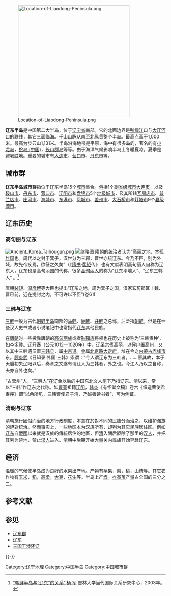 [[File:Location-of-Liaodong-Peninsula.png|350px]]

'''辽东半岛'''是中国第二大半岛，位于[[辽宁省|辽宁省]]南部。它的北面边界是[[鸭绿江|鸭绿江]]口与[[大辽河|大辽河]]口的联线，其它三面临海。[[千山山脉|千山山脉]]从南至北纵贯整个半岛。最高点高于1,000米。最高为步云山1,131米。半岛沿海地带是平原，海中有很多岛屿，著名的有[[小龙岛|小龙岛]]，[[蛇岛_(中国)|蛇岛 (中国)]]，[[长山群岛|长山群岛]]等等。由于海洋气候影响半岛上冬暖夏凉，夏季是避暑胜地。重要的城市有[[大连市|大连市]]、[[营口市|营口市]]、[[丹东市|丹东市]]等。

== 城市群 ==
'''辽东半岛城市群'''指位于辽东半岛15个[[城市|城市]]集合。包括1个[[副省级城市|副省级城市]][[大连市|大连市]]，以及[[鞍山市|鞍山市]]、[[丹东市|丹东市]]、[[营口市|营口市]]、[[辽阳市|辽阳市]]和[[盘锦市|盘锦市]]5个[[地级市|地级城市]]，及其所辖[[瓦房店市|瓦房店市]]、[[普兰店市|普兰店市]]、[[庄河市|庄河市]]、[[海城市|海城市]]、[[东港市|东港市]]、[[凤城市|凤城市]]、[[盖州市|盖州市]]、[[大石桥市|大石桥市]]和[[灯塔市|灯塔市]]9个[[县级市|县级城市]]。

== 辽东历史 ==
{{main|辽东}}
=== 高句丽与辽东 ===
[[File:Ancient_Korea_Taihougun.png|thumb]] 
[[File:Laotie-Hill_Liaoning_China_Southernmost-tip-of-Liaodong-Peninsula-01.jpg|缩略图]]
隋朝的统治者认为“高丽之地，本[[孤竹国|孤竹国]]也。周代以之封于箕子，汉世分为三郡，晋世亦统辽东。今乃不臣，别为外域，故先帝疾焉，欲征之久矣”（《[[隋书|隋书]]·[[裴矩|裴矩]]传》
也有文献表明高句丽人自称为辽东人，辽东也是高句丽国的代称，很多[[高句丽人|高句丽人]]的称为“辽东平壤人”、“辽东三韩人”
。<ref>[http://cirs.jlu.edu.cn/common/show.php?taskid=6&id=69 "朝鲜半岛与“辽东”的关系",杨 军]{{dead link|date=十月 2017 |bot=InternetArchiveBot }} 吉林大学当代国际关系研究中心，2003年。</ref>

唐朝[[裴矩|裴矩]]、[[温彦博|温彦博]]等大臣也提出“辽东之地，周为箕子之国，汉家玄菟郡耳！魏、晋已前，近在提封之内，不可许以不臣”(卷61)
=== 三韩与辽东 ===
[[三韩|三韩]]一般为古代[[朝鲜半岛|朝鲜半岛]]南部的[[马韩|马韩]]、[[辰韩|辰韩]]、[[弁韩|弁韩]]之总称，后泛指[[朝鮮_(地區)|朝鲜]]。但是在一些汉人史书或者小说笔记中也常指代[[辽东|辽东]]其他民族。

在[[唐朝|唐朝]]时一些投靠唐朝的[[高句丽族|高句丽族]]或者[[靺鞨族|靺鞨族]]将领也在历史上被称为‘三韩贵种’，如[[李多祚|李多祚]]。[[辽朝|辽]][[開泰_(遼)|开泰]]（公元1012—1020年）中，[[辽圣宗|辽圣宗]]伐[[高丽|高丽]]，以俘户置[[高州|高州]]，又以其中三韩遗员置[[三韩县|三韩县]]，属[[中京道|中京道]]。[[金|金]]属[[北京路_(金朝)|北京路]][[大定府|大定府]]，址在今之[[内蒙古|内蒙古]][[赤峰市|赤峰市]]东。[[顾炎武|顾炎武]]《日知录·外国·三韩》条谓：“今人谓辽东为三韩者，……原其故，本于天启初失辽阳以后，奏章之文遂有谓辽人为三韩者，外之也。今江人乃以之自称，夫亦自外也矣。”

“古营州”人，“三韩人”在辽金以后的中国东北文人笔下乃指辽东。清以来，常以“三韩”作辽东之代称。如[[曹寅|曹寅]]祖籍[[辽阳|辽阳]]，[[韩炎|韩炎]]《有怀堂文稿》卷六《织造曹使君寿序》谓“以余所见，三韩曹使君子清，乃诚善读书者”，可为例证。

=== 清朝与辽东 ===
清朝施行因俗而治的地方行政制度，本意在於對不同的民族分而治之，以维护滿族的絕對统治。然而事实上，一些地区本为汉族所有，却列为其它民族居住区。例如[[辽东|辽东]]自[[戰國_(中國)|戰國]]以来就是汉族的傳統居住的地區，但[[清|清]]入關后驱除了那里的[[汉人|汉人]]，并把其列为禁地，禁止[[汉人|汉人]]进入。清朝中后期开始大量关内民族开始奔赴辽东。

== 经济 ==
温暖的气候使半岛成为良好的水果出产地。产物有[[苹果|苹果]]，[[梨|梨]]，[[桃|桃]]，[[山楂|山楂]]等。其它农作物有[[玉米|玉米]]，[[稻|稻]]，[[高粱|高梁]]，[[大豆|大豆]]，[[花生|花生]]等。半岛上产[[煤|煤]]。[[柞蚕茧|柞蚕茧]]产量占全国的三分之二。

== 参考文献 ==
{{Reflist}}

== 参见 ==
* [[辽东郡|辽东郡]]
* [[辽东|辽东]]
* [[三国干涉还辽|三国干涉还辽]]

{{-}}
{{Liaoning topics}}

[[Category:辽宁地理|Category:辽宁地理]]
[[Category:中国半岛|Category:中国半岛]]
[[Category:中国城市群|Category:中国城市群]]